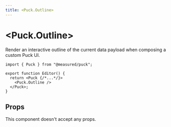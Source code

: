 ```yaml
---
title: <Puck.Outline>
---
```


# \<Puck.Outline\>

Render an interactive outline of the current data payload when composing a custom Puck UI.

```tsx {5} copy
import { Puck } from "@measured/puck";

export function Editor() {
  return <Puck {/*...*/}>
    <Puck.Outline />
  </Puck>;
}
```

## Props

This component doesn't accept any props.
